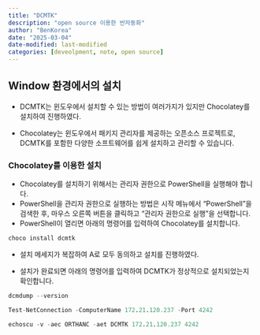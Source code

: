 ```yaml
---
title: "DCMTK"
description: "open source 이용한 반자동화"
author: "BenKorea"
date: "2025-03-04"
date-modified: last-modified
categories: [deveolpment, note, open source]
---
```


## Window 환경에서의 설치

-   DCMTK는 윈도우에서 설치할 수 있는 방법이 여러가지가 있지만 Chocolatey를 설치하여 진행하였다.

-   Chocolatey는 윈도우에서 패키지 관리자를 제공하는 오픈소스 프로젝트로, DCMTK를 포함한 다양한 소프트웨어를 쉽게 설치하고 관리할 수 있습니다.

### Chocolatey를 이용한 설치

-   Chocolatey를 설치하기 위해서는 관리자 권한으로 PowerShell을 실행해야 합니다.
-   PowerShell을 관리자 권한으로 실행하는 방법은 시작 메뉴에서 "PowerShell"을 검색한 후, 마우스 오른쪽 버튼을 클릭하고 "관리자 권한으로 실행"을 선택합니다.
-   PowerShell이 열리면 아래의 명령어를 입력하여 Chocolatey를 설치합니다.

```r
choco install dcmtk
```

-   설치 메세지가 복잡하여 A로 모두 동의하고 설치를 진행하였다.

-   설치가 완료되면 아래의 명령어를 입력하여 DCMTK가 정상적으로 설치되었는지 확인합니다.

```r
dcmdump --version
```

```r
Test-NetConnection -ComputerName 172.21.120.237 -Port 4242
```

```r
echoscu -v -aec ORTHANC -aet DCMTK 172.21.120.237 4242
```
